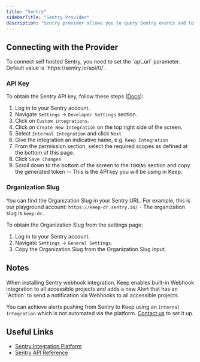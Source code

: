 ```yaml
---
title: "Sentry"
sidebarTitle: "Sentry Provider"
description: "Sentry provider allows you to query Sentry events and to pull/push alerts from Sentry"
---
```


<AutoGeneratedSnippet />

## Connecting with the Provider

<Note>
To connect self hosted Sentry, you need to set the `api_url` parameter. Default value is `https://sentry.io/api/0/`.
</Note>

### API Key

To obtain the Sentry API key, follow these steps ([Docs](https://docs.sentry.io/product/integrations/integration-platform/?original_referrer=https%3A%2F%2Fwww.google.com%2F#internal-integrations)):

1. Log in to your Sentry account.
2. Navigate `Settings` -> `Developer Settings` section.
3. Click on `Custom integrations`.
4. Click on `Create New Integration` on the top right side of the screen.
5. Select `Internal Integration` and click `Next`
6. Give the integration an indicative name, e.g. `Keep Integration`
7. From the permission section, select the required scopes as defined at the bottom of this page.
8. Click `Save Changes`
9. Scroll down to the bottom of the screen to the `TOKENS` section and copy the generated token -- This is the API key you will be using in Keep.

### Organization Slug

You can find the Organization Slug in your Sentry URL.
For example, this is our playground account: `https://keep-dr.sentry.io/` - The organization slug is `keep-dr`.

To obtain the Organization Slug from the settings page:

1. Log in to your Sentry account.
2. Navigate `Settings` -> `General Settings`.
3. Copy the Organization Slug from the Organization Slug input.

## Notes

<Note>
When installing Sentry webhook integration, Keep enables built-in Webhook integration to all accessible projects and adds a new Alert that has an `Action` to send a notification via Webhooks to all accessible projects.

You can achieve alerts pushing from Sentry to Keep using an `Internal Integration` which is not automated via the platform. [Contact us](mailto:founder@keephq.dev) to set it up.

</Note>

## Useful Links

- [Sentry Integration Platform](https://docs.sentry.io/product/integrations/integration-platform/)
- [Sentry API Reference](https://docs.sentry.io/api/)
